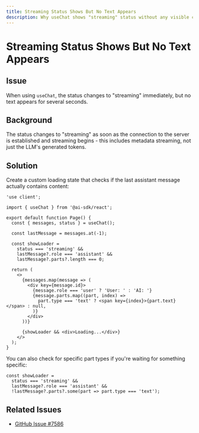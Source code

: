 ```yaml
---
title: Streaming Status Shows But No Text Appears
description: Why useChat shows "streaming" status without any visible content
---
```


# Streaming Status Shows But No Text Appears

## Issue

When using `useChat`, the status changes to "streaming" immediately, but no text appears for several seconds.

## Background

The status changes to "streaming" as soon as the connection to the server is established and streaming begins - this includes metadata streaming, not just the LLM's generated tokens.

## Solution

Create a custom loading state that checks if the last assistant message actually contains content:

```tsx
'use client';

import { useChat } from '@ai-sdk/react';

export default function Page() {
  const { messages, status } = useChat();

  const lastMessage = messages.at(-1);

  const showLoader =
    status === 'streaming' &&
    lastMessage?.role === 'assistant' &&
    lastMessage?.parts?.length === 0;

  return (
    <>
      {messages.map(message => (
        <div key={message.id}>
          {message.role === 'user' ? 'User: ' : 'AI: '}
          {message.parts.map((part, index) =>
            part.type === 'text' ? <span key={index}>{part.text}</span> : null,
          )}
        </div>
      ))}

      {showLoader && <div>Loading...</div>}
    </>
  );
}
```

You can also check for specific part types if you're waiting for something specific:

```tsx
const showLoader =
  status === 'streaming' &&
  lastMessage?.role === 'assistant' &&
  !lastMessage?.parts?.some(part => part.type === 'text');
```

## Related Issues

- [GitHub Issue #7586](https://github.com/vercel/ai/issues/7586)
